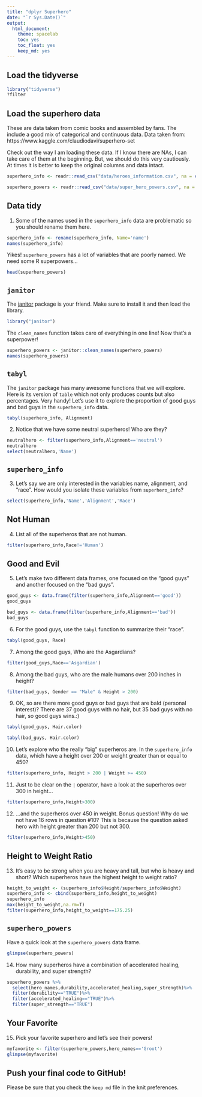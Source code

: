 ```yaml
---
title: "dplyr Superhero"
date: "`r Sys.Date()`"
output:
  html_document: 
    theme: spacelab
    toc: yes
    toc_float: yes
    keep_md: yes
---
```


## Load the tidyverse
```r
library("tidyverse")
?filter
```

## Load the superhero data
These are data taken from comic books and assembled by fans. The include a good mix of categorical and continuous data.  Data taken from: https://www.kaggle.com/claudiodavi/superhero-set  

Check out the way I am loading these data. If I know there are NAs, I can take care of them at the beginning. But, we should do this very cautiously. At times it is better to keep the original columns and data intact.  
```r
superhero_info <- readr::read_csv("data/heroes_information.csv", na = c("", "-99", "-"))
```

```r
superhero_powers <- readr::read_csv("data/super_hero_powers.csv", na = c("", "-99", "-"))
```

## Data tidy
1. Some of the names used in the `superhero_info` data are problematic so you should rename them here.  
```r
superhero_info <- rename(superhero_info, Name='name')
names(superhero_info)
```

Yikes! `superhero_powers` has a lot of variables that are poorly named. We need some R superpowers...
```r
head(superhero_powers)
```

## `janitor`
The [janitor](https://garthtarr.github.io/meatR/janitor.html) package is your friend. Make sure to install it and then load the library.  
```r
library("janitor")
```

The `clean_names` function takes care of everything in one line! Now that's a superpower!
```r
superhero_powers <- janitor::clean_names(superhero_powers)
names(superhero_powers)
```

## `tabyl`
The `janitor` package has many awesome functions that we will explore. Here is its version of `table` which not only produces counts but also percentages. Very handy! Let's use it to explore the proportion of good guys and bad guys in the `superhero_info` data.  

```r
tabyl(superhero_info, Alignment)
```

2. Notice that we have some neutral superheros! Who are they?
```r
neutralhero <- filter(superhero_info,Alignment=='neutral')
neutralhero
select(neutralhero,'Name')
```

## `superhero_info`
3. Let's say we are only interested in the variables name, alignment, and "race". How would you isolate these variables from `superhero_info`?
```r
select(superhero_info,'Name','Alignment','Race')
```

## Not Human
4. List all of the superheros that are not human.
```r
filter(superhero_info,Race!='Human')
```

## Good and Evil
5. Let's make two different data frames, one focused on the "good guys" and another focused on the "bad guys".
```r
good_guys <- data.frame(filter(superhero_info,Alignment=='good'))
good_guys
```

```r
bad_guys <- data.frame(filter(superhero_info,Alignment=='bad'))
bad_guys
```

6. For the good guys, use the `tabyl` function to summarize their "race".
```r
tabyl(good_guys, Race)
```

7. Among the good guys, Who are the Asgardians?
```r
filter(good_guys,Race=='Asgardian')
```

8. Among the bad guys, who are the male humans over 200 inches in height?
```r
filter(bad_guys, Gender == "Male" & Height > 200)
```

9. OK, so are there more good guys or bad guys that are bald (personal interest)?
There are 37 good guys with no hair, but 35 bad guys with no hair, so good guys wins.:)
```r
tabyl(good_guys, Hair.color)
```
```r
tabyl(bad_guys, Hair.color)
```

10. Let's explore who the really "big" superheros are. In the `superhero_info` data, which have a height over 200 or weight greater than or equal to 450?
```r
filter(superhero_info, Height > 200 | Weight >= 450)
```

11. Just to be clear on the `|` operator,  have a look at the superheros over 300 in height...
```r
filter(superhero_info,Height>300)
```

12. ...and the superheros over 450 in weight. Bonus question! Why do we not have 16 rows in question #10?
This is because the question asked hero with height greater than 200 but not 300.
```r
filter(superhero_info,Weight>450)
```

## Height to Weight Ratio
13. It's easy to be strong when you are heavy and tall, but who is heavy and short? Which superheros have the highest height to weight ratio?
```r
height_to_weight <- (superhero_info$Height/superhero_info$Weight)
superhero_info <- cbind(superhero_info,height_to_weight)
superhero_info
max(height_to_weight,na.rm=T)
filter(superhero_info,height_to_weight==175.25)
```

## `superhero_powers`
Have a quick look at the `superhero_powers` data frame.  
```r
glimpse(superhero_powers)
```

14. How many superheros have a combination of accelerated healing, durability, and super strength?
```r
superhero_powers %>%
  select(hero_names,durability,accelerated_healing,super_strength)%>%
  filter(durability=="TRUE")%>%
  filter(accelerated_healing=="TRUE")%>%
  filter(super_strength=="TRUE")
```

## Your Favorite
15. Pick your favorite superhero and let's see their powers!
```r
myfavorite <- filter(superhero_powers,hero_names=='Groot')
glimpse(myfavorite)
```

## Push your final code to GitHub!
Please be sure that you check the `keep md` file in the knit preferences.   